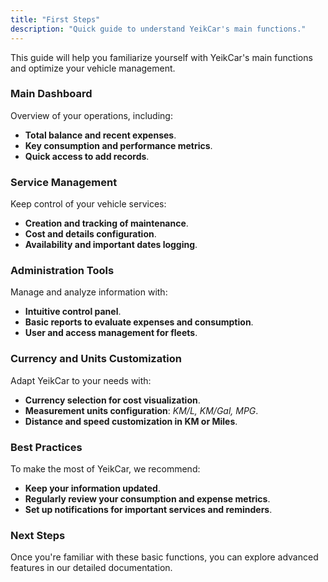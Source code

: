 ```yaml
---
title: "First Steps"
description: "Quick guide to understand YeikCar's main functions."
---
```



This guide will help you familiarize yourself with YeikCar's main functions and optimize your vehicle management.

### <CustomIcon name="view-dashboard-outline">Main Dashboard</CustomIcon>
Overview of your operations, including:

- **Total balance and recent expenses**.
- **Key consumption and performance metrics**.
- **Quick access to add records**.

### <CustomIcon name="wrench-outline">Service Management</CustomIcon>
Keep control of your vehicle services:

- **Creation and tracking of maintenance**.
- **Cost and details configuration**.
- **Availability and important dates logging**.

### <CustomIcon name="cog-outline">Administration Tools</CustomIcon>
Manage and analyze information with:

- **Intuitive control panel**.
- **Basic reports to evaluate expenses and consumption**.
- **User and access management for fleets**.

### <CustomIcon name="map-marker-distance">Currency and Units Customization</CustomIcon>
Adapt YeikCar to your needs with:

- **Currency selection for cost visualization**.
- **Measurement units configuration**: _KM/L, KM/Gal, MPG_.
- **Distance and speed customization in KM or Miles**.

### <CustomIcon name="star-circle-outline">Best Practices</CustomIcon>
To make the most of YeikCar, we recommend:

- **Keep your information updated**.
- **Regularly review your consumption and expense metrics**.
- **Set up notifications for important services and reminders**.

### <CustomIcon name="rocket-launch-outline">Next Steps</CustomIcon>
Once you're familiar with these basic functions, you can explore advanced features in our detailed documentation.


